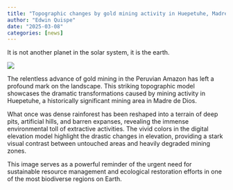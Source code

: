 ```yaml
---
title: "Topographic changes by gold mining activity in Huepetuhe, Madre de Dios - Peru"
author: "Edwin Quispe"
date: "2025-03-08"
categories: [news]
---
```


It is not another planet in the solar system, it is the earth.

![](images/hp_map.jpg)

The relentless advance of gold mining in the Peruvian Amazon has left a profound mark on the landscape. This striking topographic model showcases the dramatic transformations caused by mining activity in Huepetuhe, a historically significant mining area in Madre de Dios.

What once was dense rainforest has been reshaped into a terrain of deep pits, artificial hills, and barren expanses, revealing the immense environmental toll of extractive activities. The vivid colors in the digital elevation model highlight the drastic changes in elevation, providing a stark visual contrast between untouched areas and heavily degraded mining zones.

This image serves as a powerful reminder of the urgent need for sustainable resource management and ecological restoration efforts in one of the most biodiverse regions on Earth.

